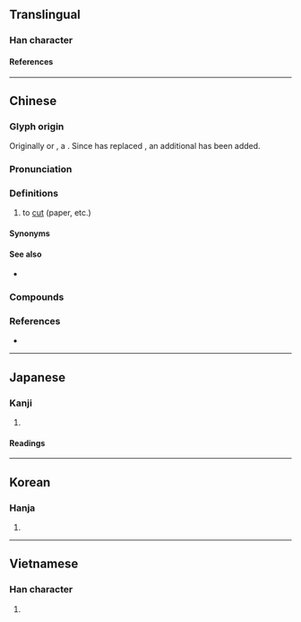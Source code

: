 {{character info}}
==Translingual==

===Han character===
{{Han char|rn=18|rad=刀|as=09|sn=11|four=80227|canj=TBNH|ids=⿱前刀}}

====References====
{{Han ref|kx=0142.130|dkj=02088|dj=0322.010|hdz=10347.090|uh=526A}}

----

==Chinese==
{{zh-forms|alt=前,𣦃}}

===Glyph origin===
{{Han etym}}
Originally {{zh-l|*𣦃}} or {{zh-l|*前}}, a {{Han compound|歬|c1=p|刀|t2=knife|c2=s|ls=psc|nocap=y}}. Since {{zh-l|*前}} has replaced {{zh-l|*歬}}, an additional {{zh-l|*刀}} has been added.

===Pronunciation===
{{zh-pron
|m=jiǎn
|m-s=jian3
|c=zin2
|h=pfs=chién
|mb=cǎing
|md=
|mn=chián
|mn-t=ziang2/ziêng2
|mn-t_note=ziang2 - Shantou; ziêng2 - Chaozhou
|w=2ji
|mc=y
|oc=y
|ca=LL-Q9186-Justinrleung-剪.wav
|cat=n,v
}}

===Definitions===
{{zh-hanzi}}

# to [[cut]] (paper, etc.)
#: {{zh-x|剪草機|lawnmower (''lit.'' grass-'''cutting''' machine)}}
#: {{zh-x|剪刀|scissors (''lit.'' '''cutting''' knife)}}

====Synonyms====
{{zh-dial}}

====See also====
* {{zh-l|切|to slice}}

===Compounds===
{{zh-der|剪草機|剪紙|剪刀|剪子|修剪|倒背剪|冒雨剪韭|剪伐|剪報|剪夏羅|剪子股|剪床|剪影|剪徑|剪惡除奸|剪手|剪拂|剪接|剪撲|剪春羅|剪枝|剪燈新話|剪燭西窗|剪直|剪票|剪票口|剪票夾|剪秋羅|剪窗花|剪筒|剪絕|剪綵|剪綹|剪草除根|剪莽擁篲|剪裁|剪貼|剪貼簿|剪輯|剪除|剪頭|剪髮|剪髮披緇|反剪|夾剪|夾剪艙|并州剪|指甲剪|新聞剪影|杭剪|火剪|燕剪|背剪|茅茨不剪|裁剪|討惡剪暴|跑蹄剪尾|鉸剪|鋼剪|風剪}}

===References===
* {{R:yue:Hanzi}}

{{zh-cat|Elementary}}

----

==Japanese==

===Kanji===
{{ja-kanji|grade=|rs=刀09}}

# {{rfdef|ja|sort=刀09}} <!-- line may be deleted if/when POS headers are added -->

====Readings====
{{ja-readings
|on=せん
|kun=き-る
}}

----

==Korean==

===Hanja===
{{ko-hanja|전}}

# {{rfdef|ko|sort=刀09}}

----

==Vietnamese==

===Han character===
{{vi-readings|reading=[[tiện]], [[tiễn]]|rs=刀09}}

# {{rfdef|vi|sort=刀09}}